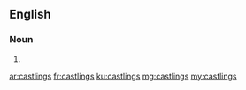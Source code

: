 ==English==

===Noun===
{{head|en|plural}}

# {{plural of|castling|lang=en}}

[[ar:castlings]]
[[fr:castlings]]
[[ku:castlings]]
[[mg:castlings]]
[[my:castlings]]